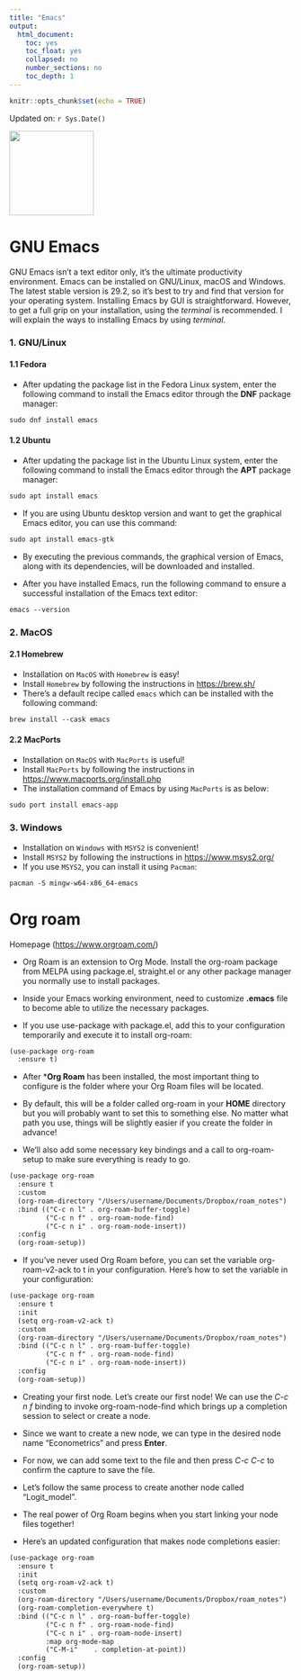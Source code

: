 ```yaml
---
title: "Emacs"
output:
  html_document:
    toc: yes
    toc_float: yes
    collapsed: no
    number_sections: no
    toc_depth: 1
---
```


```r
knitr::opts_chunk$set(echo = TRUE)
```

Updated on: `r Sys.Date()`

![](images/emacs.png){width="150"}

# GNU Emacs

GNU Emacs isn't a text editor only, it's the ultimate productivity environment. Emacs can be installed on GNU/Linux, macOS and Windows. The latest stable version is 29.2, so it's best to try and find that version for your operating system. Installing Emacs by GUI is straightforward. However, to get a full grip on your installation, using the *terminal* is recommended. I will explain the ways to installing Emacs by using *terminal*.

### 1. GNU/Linux

#### 1.1 Fedora

- After updating the package list in the Fedora Linux system, enter the following command to install the Emacs editor through the **DNF** package manager:

```txt
sudo dnf install emacs
```

#### 1.2 Ubuntu

- After updating the package list in the Ubuntu Linux system, enter the following command to install the Emacs editor through the **APT** package manager:

```txt
sudo apt install emacs
```

- If you are using Ubuntu desktop version and want to get the graphical Emacs editor, you can use this command:

```txt
sudo apt install emacs-gtk
```

- By executing the previous commands, the graphical version of Emacs, along with its dependencies, will be downloaded and installed.

- After you have installed Emacs, run the following command to ensure a successful installation of the Emacs text editor:

```txt
emacs --version
```

### 2. MacOS

#### 2.1 Homebrew

- Installation on `MacOS` with `Homebrew` is easy! 
- Install `Homebrew` by following the instructions in <https://brew.sh/>
- There's a default recipe called `emacs` which can be installed with the following command:

```txt
brew install --cask emacs
```

#### 2.2 MacPorts

- Installation on `MacOS` with `MacPorts` is useful!
- Install `MacPorts` by following the instructions in <https://www.macports.org/install.php>
- The installation command of Emacs by using `MacPorts` is as below:

```txt
sudo port install emacs-app
```

### 3. Windows

- Installation on `Windows` with `MSYS2` is convenient!
- Install `MSYS2` by following the instructions in <https://www.msys2.org/>
- If you use `MSYS2`, you can install it using `Pacman`:

```txt
pacman -S mingw-w64-x86_64-emacs
```

# Org roam
Homepage (<https://www.orgroam.com/>)

- Org Roam is an extension to Org Mode. Install the org-roam package from MELPA using package.el, straight.el or any other package manager you normally use to install packages.

- Inside your Emacs working environment, need to customize **.emacs** file to become able to utilize the necessary packages.

- If you use use-package with package.el, add this to your configuration temporarily and execute it to install org-roam: 

```txt
(use-package org-roam
  :ensure t)
```

- After ***Org Roam** has been installed, the most important thing to configure is the folder where your Org Roam files will be located.

- By default, this will be a folder called org-roam in your **HOME** directory but you will probably want to set this to something else. No matter what path you use, things will be slightly easier if you create the folder in advance! 

- We’ll also add some necessary key bindings and a call to org-roam-setup to make sure everything is ready to go. 

```txt
(use-package org-roam
  :ensure t
  :custom
  (org-roam-directory "/Users/username/Documents/Dropbox/roam_notes")
  :bind (("C-c n l" . org-roam-buffer-toggle)
         ("C-c n f" . org-roam-node-find)
         ("C-c n i" . org-roam-node-insert))
  :config
  (org-roam-setup))
```

- If you've never used Org Roam before, you can set the variable org-roam-v2-ack to t in your configuration. Here's how to set the variable in your configuration:

```txt
(use-package org-roam
  :ensure t
  :init
  (setq org-roam-v2-ack t)
  :custom
  (org-roam-directory "/Users/username/Documents/Dropbox/roam_notes")
  :bind (("C-c n l" . org-roam-buffer-toggle)
         ("C-c n f" . org-roam-node-find)
         ("C-c n i" . org-roam-node-insert))
  :config
  (org-roam-setup))
```

- Creating your first node. Let's create our first node! We can use the *C-c n f* binding to invoke org-roam-node-find which brings up a completion session to select or create a node.

- Since we want to create a new node, we can type in the desired node name “Econometrics” and press **Enter**.

- For now, we can add some text to the file and then press *C-c C-c* to confirm the capture to save the file. 

- Let's follow the same process to create another node called “Logit_model”. 

- The real power of Org Roam begins when you start linking your node files together! 

- Here's an updated configuration that makes node completions easier: 

```txt
(use-package org-roam
  :ensure t
  :init
  (setq org-roam-v2-ack t)
  :custom
  (org-roam-directory "/Users/username/Documents/Dropbox/roam_notes")
  (org-roam-completion-everywhere t)
  :bind (("C-c n l" . org-roam-buffer-toggle)
         ("C-c n f" . org-roam-node-find)
         ("C-c n i" . org-roam-node-insert)
         :map org-mode-map
         ("C-M-i"    . completion-at-point))
  :config
  (org-roam-setup))
```

